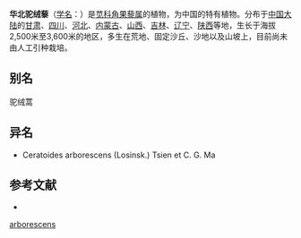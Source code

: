 {{Speciesbox
| name = 华北驼绒藜
| status = 
| status_system = 
| image = 
| genus = Ceratocarpus
| species = arborescens
| authority = (Losinsk.) Tsien et C. G. Ma
}}

'''华北驼绒藜'''（[[学名|学名]]：{{lang|la|''Ceratocarpus arborescens''}}）是[[苋科|苋科]][[角果藜属|角果藜属]]的植物，为中国的特有植物。分布于[[中国大陆|中国大陆]]的[[甘肃|甘肃]]、[[四川|四川]]、[[河北|河北]]、[[内蒙古|内蒙古]]、[[山西|山西]]、[[吉林|吉林]]、[[辽宁|辽宁]]、[[陕西|陕西]]等地，生长于海拔2,500米至3,600米的地区，多生在荒地、固定沙丘、沙地以及山坡上，目前尚未由人工引种栽培。

== 别名 ==
驼绒蒿

== 异名 ==
* Ceratoides arborescens (Losinsk.) Tsien et C. G. Ma

== 参考文献 ==
<div class="references-small">
* {{cite web| url =http://www.bioinfo.cn/db05/KmzwSpecies.php?action=view&id=3109| title =华北驼绒藜| work =《中国高等植物数据库全库》| publisher =中国科学院微生物研究所| author =昆明植物研究所| accessdate =2009-02-23| deadurl =yes| archiveurl =https://web.archive.org/web/20160305014328/http://www.bioinfo.cn/db05/KmzwSpecies.php?action=view&id=3109| archivedate =2016-03-05}}
</div>

{{DEFAULTSORT:Ceratocarpus arborescens}}
[[Category:角果藜属|arborescens]]


{{Amaranthaceae-stub}}